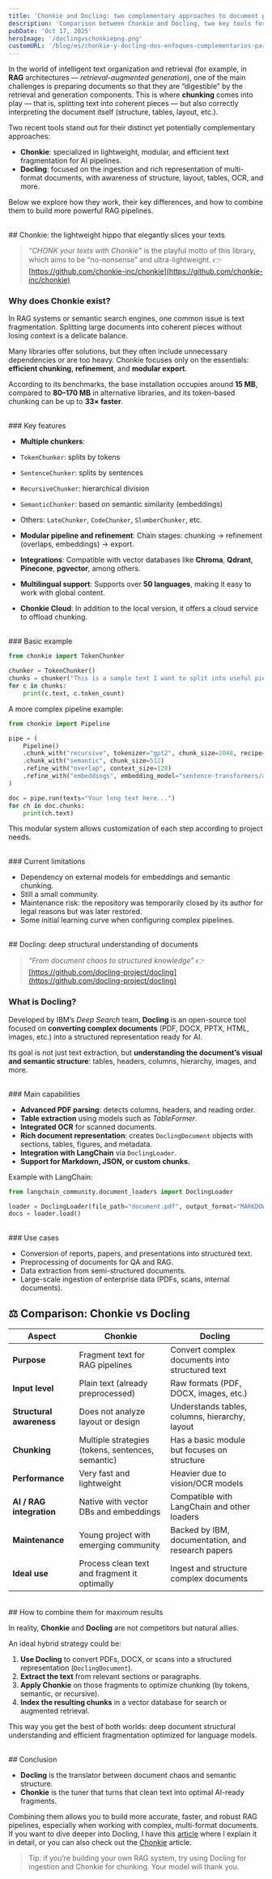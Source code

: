 ```yaml
---
title: 'Chonkie and Docling: two complementary approaches to document processing in RAG pipelines'
description: 'Comparison between Chonkie and Docling, two key tools for document processing in RAG pipelines. Discover their differences, advantages, and how to combine them to achieve better AI results.'
pubDate: 'Oct 17, 2025'
heroImage: '/doclingvschonkiepng.png'
customURL: '/blog/es/chonkie-y-docling-dos-enfoques-complementarios-para-procesar-documentos-rag/'
---
```


In the world of intelligent text organization and retrieval (for example, in **RAG** architectures — *retrieval-augmented generation*), one of the main challenges is preparing documents so that they are “digestible” by the retrieval and generation components. This is where **chunking** comes into play — that is, splitting text into coherent pieces — but also correctly interpreting the document itself (structure, tables, layout, etc.).

Two recent tools stand out for their distinct yet potentially complementary approaches:

* **Chonkie**: specialized in lightweight, modular, and efficient text fragmentation for AI pipelines.
* **Docling**: focused on the ingestion and rich representation of multi-format documents, with awareness of structure, layout, tables, OCR, and more.

Below we explore how they work, their key differences, and how to combine them to build more powerful RAG pipelines.

<br/>
## Chonkie: the lightweight hippo that elegantly slices your texts

> *“CHONK your texts with Chonkie”* is the playful motto of this library, which aims to be “no-nonsense” and ultra-lightweight.
> 👉 <a href="https://github.com/chonkie-inc/chonkie" title="Official Chonkie repository">[https://github.com/chonkie-inc/chonkie](https://github.com/chonkie-inc/chonkie)</a>

### Why does Chonkie exist?

In RAG systems or semantic search engines, one common issue is text fragmentation.
Splitting large documents into coherent pieces without losing context is a delicate balance.

Many libraries offer solutions, but they often include unnecessary dependencies or are too heavy. Chonkie focuses only on the essentials: **efficient chunking**, **refinement**, and **modular export**.

According to its benchmarks, the base installation occupies around **15 MB**, compared to **80–170 MB** in alternative libraries, and its token-based chunking can be up to **33× faster**.

<br/>
### Key features

* **Multiple chunkers**:

* `TokenChunker`: splits by tokens

* `SentenceChunker`: splits by sentences

* `RecursiveChunker`: hierarchical division

* `SemanticChunker`: based on semantic similarity (embeddings)

* Others: `LateChunker`, `CodeChunker`, `SlumberChunker`, etc.

* **Modular pipeline and refinement**:
Chain stages: chunking → refinement (overlaps, embeddings) → export.

* **Integrations**:
Compatible with vector databases like **Chroma**, **Qdrant**, **Pinecone**, **pgvector**, among others.

* **Multilingual support**:
Supports over **50 languages**, making it easy to work with global content.

* **Chonkie Cloud**:
In addition to the local version, it offers a cloud service to offload chunking.

<br/>
### Basic example

```python
from chonkie import TokenChunker

chunker = TokenChunker()
chunks = chunker("This is a sample text I want to split into useful pieces.")
for c in chunks:
    print(c.text, c.token_count)
```

A more complex pipeline example:

```python
from chonkie import Pipeline

pipe = (
    Pipeline()
    .chunk_with("recursive", tokenizer="gpt2", chunk_size=2048, recipe="markdown")
    .chunk_with("semantic", chunk_size=512)
    .refine_with("overlap", context_size=128)
    .refine_with("embeddings", embedding_model="sentence-transformers/all-MiniLM-L6-v2")
)

doc = pipe.run(texts="Your long text here...")
for ch in doc.chunks:
    print(ch.text)
```

This modular system allows customization of each step according to project needs.

<br/>
### Current limitations

* Dependency on external models for embeddings and semantic chunking.
* Still a small community.
* Maintenance risk: the repository was temporarily closed by its author for legal reasons but was later restored.
* Some initial learning curve when configuring complex pipelines.

<br/>
## Docling: deep structural understanding of documents

> *“From document chaos to structured knowledge”*
> 👉 <a href="https://github.com/docling-project/docling" title="Docling on GitHub">[https://github.com/docling-project/docling](https://github.com/docling-project/docling)</a>

### What is Docling?

Developed by IBM’s *Deep Search* team, **Docling** is an open-source tool focused on **converting complex documents** (PDF, DOCX, PPTX, HTML, images, etc.) into a structured representation ready for AI.

Its goal is not just text extraction, but **understanding the document’s visual and semantic structure**: tables, headers, columns, hierarchy, images, and more.

<br/>
### Main capabilities

* **Advanced PDF parsing**: detects columns, headers, and reading order.
* **Table extraction** using models such as *TableFormer*.
* **Integrated OCR** for scanned documents.
* **Rich document representation**: creates `DoclingDocument` objects with sections, tables, figures, and metadata.
* **Integration with LangChain** via `DoclingLoader`.
* **Support for Markdown, JSON, or custom chunks.**

Example with LangChain:

```python
from langchain_community.document_loaders import DoclingLoader

loader = DoclingLoader(file_path="document.pdf", output_format="MARKDOWN")
docs = loader.load()
```

<br/>
### Use cases

* Conversion of reports, papers, and presentations into structured text.
* Preprocessing of documents for QA and RAG.
* Data extraction from semi-structured documents.
* Large-scale ingestion of enterprise data (PDFs, scans, internal documents).

## ⚖ Comparison: Chonkie vs Docling

| Aspect                   | **Chonkie**                                       | **Docling**                                       |
| ------------------------ | ------------------------------------------------- | ------------------------------------------------- |
| **Purpose**              | Fragment text for RAG pipelines                   | Convert complex documents into structured text    |
| **Input level**          | Plain text (already preprocessed)                 | Raw formats (PDF, DOCX, images, etc.)             |
| **Structural awareness** | Does not analyze layout or design                 | Understands tables, columns, hierarchy, layout    |
| **Chunking**             | Multiple strategies (tokens, sentences, semantic) | Has a basic module but focuses on structure       |
| **Performance**          | Very fast and lightweight                         | Heavier due to vision/OCR models                  |
| **AI / RAG integration** | Native with vector DBs and embeddings             | Compatible with LangChain and other loaders       |
| **Maintenance**          | Young project with emerging community             | Backed by IBM, documentation, and research papers |
| **Ideal use**            | Process clean text and fragment it optimally      | Ingest and structure complex documents            |

<br/>
## How to combine them for maximum results

In reality, **Chonkie** and **Docling** are not competitors but natural allies.

An ideal hybrid strategy could be:

1. **Use Docling** to convert PDFs, DOCX, or scans into a structured representation (`DoclingDocument`).
2. **Extract the text** from relevant sections or paragraphs.
3. **Apply Chonkie** on those fragments to optimize chunking (by tokens, semantic, or recursive).
4. **Index the resulting chunks** in a vector database for search or augmented retrieval.

This way you get the best of both worlds: deep document structural understanding and efficient fragmentation optimized for language models.

<br/>
## Conclusion

* **Docling** is the translator between document chaos and semantic structure.
* **Chonkie** is the tuner that turns that clean text into optimal AI-ready fragments.

Combining them allows you to build more accurate, faster, and robust RAG pipelines, especially when working with complex, multi-format documents.
If you want to dive deeper into Docling, I have this <a href="https://marcmayol.com/blog/en/docling-the-easy-way-to-use-files-with-llms/" title="Docling: the easy way to work with files and LLMs">article</a> where I explain it in detail, or you can also check out the <a href="https://marcmayol.com/blog/en/chonkie-the-art-of-chunking-text-intelligently/" title="Chonkie">Chonkie</a> article.
> Tip: if you’re building your own RAG system, try using Docling for ingestion and Chonkie for chunking. Your model will thank you.

